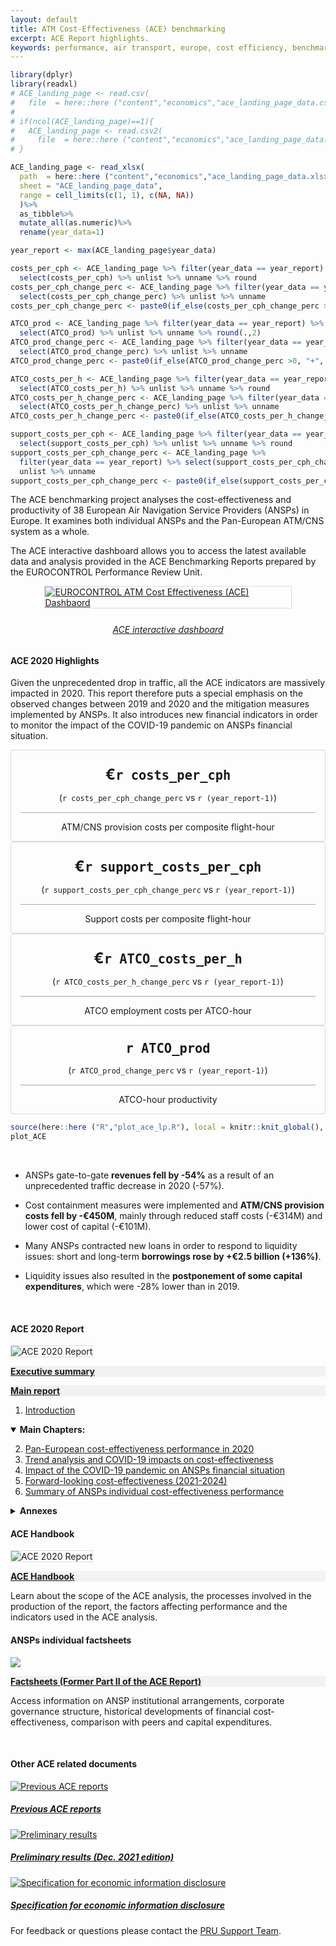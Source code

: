 ```yaml
---
layout: default
title: ATM Cost-Effectiveness (ACE) benchmarking
excerpt: ACE Report highlights.
keywords: performance, air transport, europe, cost efficiency, benchmarking
---
```


<style type="text/css">
.scorecard-box {
     <!-- margin-left: 30px;  -->
     <!-- margin-right: 30px;  -->
     padding: 0px;
     text-align: center;
     border: solid 1px #D9D9D9;
     border-radius: 4px

}


</style>

<!-- retrieve latest ACE data -->
```r
library(dplyr)
library(readxl)
# ACE_landing_page <- read.csv(
#   file  = here::here ("content","economics","ace_landing_page_data.csv")) 
# 
# if(ncol(ACE_landing_page)==1){
#   ACE_landing_page <- read.csv2(
#     file  = here::here ("content","economics","ace_landing_page_data.csv")) 
# }

ACE_landing_page <- read_xlsx(
  path  = here::here ("content","economics","ace_landing_page_data.xlsx"),
  sheet = "ACE_landing_page_data",
  range = cell_limits(c(1, 1), c(NA, NA))
  )%>%
  as_tibble%>%
  mutate_all(as.numeric)%>%
  rename(year_data=1)

year_report <- max(ACE_landing_page$year_data)

costs_per_cph <- ACE_landing_page %>% filter(year_data == year_report) %>%
  select(costs_per_cph) %>% unlist %>% unname %>% round
costs_per_cph_change_perc <- ACE_landing_page %>% filter(year_data == year_report) %>%
  select(costs_per_cph_change_perc) %>% unlist %>% unname 
costs_per_cph_change_perc <- paste0(if_else(costs_per_cph_change_perc >0, "+", ""), round(costs_per_cph_change_perc*100,1),"%")

ATCO_prod <- ACE_landing_page %>% filter(year_data == year_report) %>%
  select(ATCO_prod) %>% unlist %>% unname %>% round(.,2)
ATCO_prod_change_perc <- ACE_landing_page %>% filter(year_data == year_report) %>%
  select(ATCO_prod_change_perc) %>% unlist %>% unname
ATCO_prod_change_perc <- paste0(if_else(ATCO_prod_change_perc >0, "+", ""), round(ATCO_prod_change_perc*100,1),"%")

ATCO_costs_per_h <- ACE_landing_page %>% filter(year_data == year_report) %>%
  select(ATCO_costs_per_h) %>% unlist %>% unname %>% round
ATCO_costs_per_h_change_perc <- ACE_landing_page %>% filter(year_data == year_report) %>%
  select(ATCO_costs_per_h_change_perc) %>% unlist %>% unname
ATCO_costs_per_h_change_perc <- paste0(if_else(ATCO_costs_per_h_change_perc >0, "+", ""), round(ATCO_costs_per_h_change_perc*100,1),"%")

support_costs_per_cph <- ACE_landing_page %>% filter(year_data == year_report) %>%
  select(support_costs_per_cph) %>% unlist %>% unname %>% round
support_costs_per_cph_change_perc <- ACE_landing_page %>%
  filter(year_data == year_report) %>% select(support_costs_per_cph_change_perc) %>%
  unlist %>% unname 
support_costs_per_cph_change_perc <- paste0(if_else(support_costs_per_cph_change_perc >0, "+", ""), round(support_costs_per_cph_change_perc*100,1),"%")

```

<div class="container">
<div class="row align-items-start">
<div class="col-sm-9">
The ACE benchmarking project analyses the cost-effectiveness and productivity of 38 European Air Navigation Service Providers (ANSPs) in Europe. It examines both individual ANSPs and the Pan-European ATM/CNS system as a whole.

The ACE interactive dashboard allows you to access the latest available data and analysis provided in the ACE Benchmarking Reports prepared by the EUROCONTROL Performance Review Unit.
</div><!-- closes col  -->

<div class="col-sm-3">
<a href="https://www.eurocontrol.int/ACE/ACE-Home.html" target="_blank">
  <img class="card-img-top" src="/images/prc/ace_db3.PNG" alt="EUROCONTROL ATM Cost Effectiveness (ACE) Dashbaord" style="max-height:78%; max-width:78%; display:block; margin: auto; border: 1px solid rgba(0,0,0,.125)">
  <!-- <div class="card-body"> -->
  <h6 class="card-title" style="text-align: center; padding-top: 5px; ">ACE interactive dashboard</h6></a>
<!-- </div> -->
</div><!-- closes col  -->
</div><!-- closes row  -->
</div><!-- closes container  -->

<div class="container">
#### ACE 2020 Highlights
Given the unprecedented drop in traffic, all the ACE indicators are massively impacted in 2020. This report therefore puts a special emphasis on the observed changes between 2019 and 2020 and the mitigation measures implemented by ANSPs. It also introduces new financial indicators in order to monitor the impact of the COVID-19 pandemic on ANSPs financial situation.

<div class="row">
<div class="col-md-6" >

<div class="d-flex justify-content-center">
<div class="col-5 scorecard-box">
<p style="font-weight: bold; font-size: 24px; margin-bottom: 0px; " >€`r costs_per_cph`</p>
<p style="border-bottom: solid 1px #A6A6A6; margin-left: 15px; margin-right: 15px; padding-bottom: 15px; " >(`r costs_per_cph_change_perc` vs `r (year_report-1)`)</p>
ATM/CNS provision costs per composite flight-hour
</div>

<div class="col-5 scorecard-box" >
<p style="font-weight: bold; font-size: 24px; margin-bottom: 0px; " >€`r support_costs_per_cph`</p>
<p style="border-bottom: solid 1px #A6A6A6; margin-left: 15px; margin-right: 15px; padding-bottom: 15px; " >(`r support_costs_per_cph_change_perc` vs `r (year_report-1)`)</p>
Support costs per composite flight-hour
</div>
</div><!-- closes d-flex  -->

<div class="d-flex justify-content-center">
<div class="col-5 scorecard-box" >
<p style="font-weight: bold; font-size: 24px; margin-bottom: 0px; " >€`r ATCO_costs_per_h`</p>
<p style="border-bottom: solid 1px #A6A6A6; margin-left: 15px; margin-right: 15px; padding-bottom: 15px; " >(`r ATCO_costs_per_h_change_perc` vs `r (year_report-1)`)</p>
ATCO employment costs per ATCO-hour
</div>

<div class="col-5 scorecard-box" >
<p style="font-weight: bold; font-size: 24px; margin-bottom: 0px; " >`r ATCO_prod`</p>
<p style="border-bottom: solid 1px #A6A6A6; margin-left: 15px; margin-right: 15px; padding-bottom: 15px; " >(`r ATCO_prod_change_perc` vs `r (year_report-1)`)</p>
ATCO-hour productivity
</div>
</div><!-- closes d-flex  -->

</div><!-- closes col-md-6  -->

<div class="col-md-6" >
```r
source(here::here ("R","plot_ace_lp.R"), local = knitr::knit_global(), print.eval = TRUE)
plot_ACE
```
</div><!-- closes col-md-6  -->
</div><!-- closes row  -->
</div><!-- closes container  -->

<br>
<div class="container" >
* ANSPs gate-to-gate **revenues fell by -54%** as a result of an unprecedented traffic decrease in 2020 (-57%). 

* Cost containment measures were implemented and **ATM/CNS provision costs fell by -€450M**, mainly through reduced staff costs (-€314M) and lower cost of capital (-€101M). 

* Many ANSPs contracted new loans in order to respond to liquidity issues: short and long-term **borrowings rose by +€2.5 billion (+136%)**.

* Liquidity issues also resulted in the **postponement of some capital expenditures**, which were -28% lower than in 2019.

</div>

<div class="container">
<br>
<div class="row align-items-start">
<div class="col-md-6">
#### ACE 2020 Report

<div class="row align-items-start">
<div class="col-sm-2">
  <img src="/images/eco/ace2020-thmb.png" alt="ACE 2020 Report" style="border: 1px solid rgba(0,0,0,.125)">

<!-- ![](/images/eco/ace2020-1.png) -->
</div>

<div class="col-sm-10">
<div style="background-color: #F2F2F2;" >
[**Executive summary**](https://www.eurocontrol.int/sites/default/files/2022-06/eurocontrol-ace-2020-benchmarking-report.pdf#nameddest=EXECUTIVE SUMMARY){target="_blank"}
</div>

<div style="background-color: #F2F2F2; "  >
[**Main report**](https://www.eurocontrol.int/sites/default/files/2022-06/eurocontrol-ace-2020-benchmarking-report.pdf){target="_blank"}
<span class="float-right">
<a href="https://www.eurocontrol.int/sites/default/files/2022-06/eurocontrol-ace-2020-benchmarking-report.pdf" data-toggle="tooltip" title="Download pdf version" target="_blank" download><i class="fas fa-download"></i></a>
</span>
</div>

  1. [Introduction](https://www.eurocontrol.int/sites/default/files/2022-06/eurocontrol-ace-2020-benchmarking-report.pdf#nameddest=INTRODUCTION){target="_blank"}

<details open>
<summary>**Main Chapters:**</summary>
  2. [Pan-European cost-effectiveness performance in 2020](https://www.eurocontrol.int/sites/default/files/2022-06/eurocontrol-ace-2020-benchmarking-report.pdf#nameddest=PAN-EUROPEAN COST-EFFECTIVENESS PERFORMANCE IN 2020){target="_blank"}
  3. [Trend analysis and COVID-19 impacts on cost-effectiveness](https://www.eurocontrol.int/sites/default/files/2022-06/eurocontrol-ace-2020-benchmarking-report.pdf#nameddest=TREND ANALYSIS AND COVID-19 IMPACTS ON COST-EFFECTIVENESS){target="_blank"}
  4. [Impact of the COVID-19 pandemic on ANSPs financial situation](https://www.eurocontrol.int/sites/default/files/2022-06/eurocontrol-ace-2020-benchmarking-report.pdf#nameddest=IMPACT OF THE COVID-19 PANDEMIC ON ANSPS FINANCIAL SITUATION){target="_blank"}
  5. [Forward-looking cost-effectiveness (2021-2024)](https://www.eurocontrol.int/sites/default/files/2022-06/eurocontrol-ace-2020-benchmarking-report.pdf#nameddest=FORWARD-LOOKING COST-EFFECTIVENESS (2021-2024)){target="_blank"}
  6. [Summary of ANSPs individual cost-effectiveness performance](https://www.eurocontrol.int/sites/default/files/2022-06/eurocontrol-ace-2020-benchmarking-report.pdf#nameddest=SUMMARY OF ANSPS INDIVIDUAL COST-EFFECTIVENESS PERFORMANCE){target="_blank"}
</details>

<details>
<summary>**Annexes**</summary>
  * [ANNEX 1 – Status of ANSPs 2020 Annual Reports](https://www.eurocontrol.int/sites/default/files/2022-06/eurocontrol-ace-2020-benchmarking-report.pdf#nameddest=ANNEX 1 – STATUS OF ANSPS 2020 ANNUAL REPORTS){target="_blank"}
  * [ANNEX 2 – Performance indicators used for the comparison of ANSPs](https://www.eurocontrol.int/sites/default/files/2022-06/eurocontrol-ace-2020-benchmarking-report.pdf#nameddest=ANNEX 2 – PERFORMANCE INDICATORS USED FOR THE COMPARISON OFANSPS){target="_blank"}
  * [ANNEX 3 – Performance ratios](https://www.eurocontrol.int/sites/default/files/2022-06/eurocontrol-ace-2020-benchmarking-report.pdf#nameddest=ANNEX 3 – PERFORMANCE RATIOS){target="_blank"}
  * [ANNEX 4 – Exchange rates, inflation rates and purchasing power parities (PPPS) data](https://www.eurocontrol.int/sites/default/files/2022-06/eurocontrol-ace-2020-benchmarking-report.pdf#nameddest=ANNEX 4 – EXCHANGE RATES, INFLATION RATES AND PURCHASING POWERPARITIES (PPPS) DATA){target="_blank"}
  * [ANNEX 5 – Key data](https://www.eurocontrol.int/sites/default/files/2022-06/eurocontrol-ace-2020-benchmarking-report.pdf#nameddest=ANNEX 5 – KEY DATA){target="_blank"}
  * [ANNEX 6 – Performance indicators at FAB level](https://www.eurocontrol.int/sites/default/files/2022-06/eurocontrol-ace-2020-benchmarking-report.pdf#nameddest=ANNEX 6 – PERFORMANCE INDICATORS AT FAB LEVEL){target="_blank"}
  * [Glossary](https://www.eurocontrol.int/sites/default/files/2022-06/eurocontrol-ace-2020-benchmarking-report.pdf#nameddest=GLOSSARY){target="_blank"}
</details>

</div>
</div>
</div>

<div class="col-md-6">
#### ACE Handbook
<div class="row align-items-start">
<div class="col-sm-2">
  <img src="/images/eco/ace-handbook-thmb.png" alt="ACE 2020 Report" style="border: 1px solid rgba(0,0,0,.125)">
</div>
<div class="col-sm-10">
<div style="background-color: #F2F2F2; "  >
<!-- <a href="/library/ACE-handbook.pdf" download><i class="fas fa-download" data-toggle="tooltip" title="Download pdf"></i></a> -->
<a href="/economics/ace/ace-handbook/" data-toggle="tooltip" title="Access electronic version" target="_blank">**ACE Handbook**</a>
<span class="float-right">
<a href="/library/ace/ace-handbook-june-2022-edition.pdf" data-toggle="tooltip" title="Download pdf version" target="_blank" download><i class="fas fa-download"></i></a>
</span>
</div>
Learn about the scope of the ACE analysis, the processes involved in the production of the report, the factors affecting performance and  the indicators used in the ACE analysis.
</div>
</div> <!-- closes secondary row -->

#### ANSPs individual factsheets
<div class="row align-items-start">
<div class="col-sm-2">
![](/images/eco/ace_partII_thmb.png)
</div>

<div class="col-sm-10">
<div style="background-color: #F2F2F2; "  >
<!-- <a href="https://www.eurocontrol.int/ACE/ACE-Reports/ACE2019.pdf" target="_blank"><i class="fas fa-download"></i></a> -->
<a href="/economics/ace/ace-ansp-factsheets/" target="_blank">**Factsheets (Former Part II of the ACE Report)**</a>
</div>
Access information on ANSP institutional arrangements, corporate governance structure, historical developments of financial cost-effectiveness, comparison with peers and capital expenditures.
</div>
</div> <!-- closes secondary row -->
</div> <!-- closes col-md-6 -->
</div> <!-- closes main row -->
<br>

#### Other ACE related documents

<div class="card-deck">

<!-- <div class="card"><a href="https://www.eurocontrol.int/ACE/ACE-Home.html"> -->
<!--   <img class="card-img-top" src="/images/prc/ace_dashboard.jpg" alt="ACE interactive dashboard"> -->
<!--   <div class="card-body"><h5 class="card-title">ACE interactive dashboard</h5></a><p class="card-text"></p> -->
<!--   </div> -->
<!-- </div> -->

<div class=" card">
<a href="/publications/prc/ace/" target="_blank">
  <img class="card-img-top" src="/images/eco/ace_oldcovers.png" alt="Previous ACE reports">
  <div class="card-body"><h5 class="card-title">Previous ACE reports</h5></a><p class="card-text"></p>
  </div>
</div>

<div class="card" ><a href="/economics/ace/ace-hlsr/" target="_blank">
  <img class="card-img-top" src="/images/prc/ace-prelim-results-2020.png" alt="Preliminary results">
  <div class="card-body"><h5 class="card-title">Preliminary results (Dec. 2021 edition)</h5></a><p class="card-text"></p>
  </div>
</div>

<div class="card"><a href="https://www.eurocontrol.int/publication/eurocontrol-specification-economic-information-disclosure" target="_blank">
  <img class="card-img-top" src="/images/prc/ace_seid_3.0.jpg" alt="Specification for economic information disclosure">
  <div class="card-body"><h5 class="card-title">Specification for economic information disclosure</h5></a><p class="card-text"></p>
  </div>
</div>

<!-- <div class="card"><a href="https://www.eurocontrol.int/ACE/Supporting-Documents/KeyOpsData2020.xlsm" target="_blank"> -->
<!--   <img class="card-img-top" src="/images/prc/ace_key_ops_data_2020.png" alt="2020 Key operational data"> -->
<!--   <div class="card-body"><h5 class="card-title">2020 Key operational data</h5></a><p class="card-text"></p> -->
<!--   </div> -->
<!-- </div> -->

</div> <!-- closes card deck -->

</div> <!-- closes container -->

For feedback or questions please contact the [PRU Support Team](mailto:PRU-Support@eurocontrol.int).
